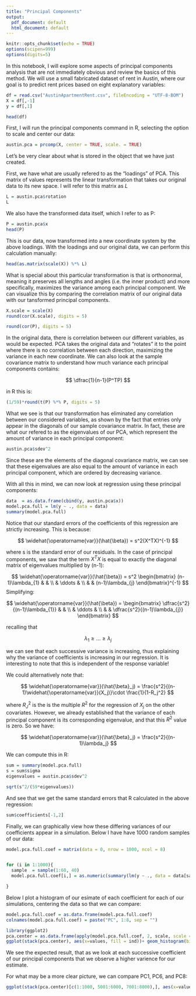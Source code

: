 ```yaml
---
title: "Principal Components"
output:
  pdf_document: default
  html_document: default
---
```


```r
knitr::opts_chunk$set(echo = TRUE)
options(scipen=999)
options(digits=5)
```

In this notebook, I will explore some aspects of principal components analysis that are not immediately obvious and review the basics of this method. We will use a small fabricated dataset of rent in Austin, where our goal is to predict rent prices based on eight explanatory variables:

```r
df = read.csv("AustinApartmentRent.csv", fileEncoding = "UTF-8-BOM")
X = df[,-1]
y = df[,1]
```

```r
head(df)
```

First, I will run the principal components command in R, selecting the option to scale and center our data:

```r
austin.pca = prcomp(X, center = TRUE, scale. = TRUE)
```

Let's be very clear about what is stored in the object that we have just created.

First, we have what are usually refered to as the "loadings" of PCA. This matrix of values represents the linear transformation that takes our original data to its new space. I will refer to this matrix as $L$

```r
L = austin.pca$rotation
L
```

We also have the transformed data itself, which I refer to as P:

```r
P = austin.pca$x
head(P)
```

This is our data, now transformed into a new coordinate system by the above loadings. With the loadings and our original data, we can perform this calculation manually:

```r
head(as.matrix(scale(X)) %*% L)
```

\newpage

What is special about this particular transformation is that is orthonormal, meaning it preserves all lengths and angles (i.e. the inner product) and more specifically, maximizes the variance among each principal component. We can visualize this by comparing the correlation matrix of our original data with our tansformed principal components.

```r
X.scale = scale(X)
round(cor(X.scale), digits = 5)
```

```r
round(cor(P), digits = 5)
```

\newpage

In the original data, there is correlation between our different variables, as would be expected. PCA takes the original data and "rotates" it to the point where there is no correlation between each direction, maximizing the variance in each new coordinate. We can also look at the sample covariance matrix to understand how much variance each principal components contains:

$$
\dfrac{1}{n-1}(P^TP)
$$

in R this is:

```r
(1/59)*round(t(P) %*% P, digits = 5)
```

What we see is that our transformation has eliminated any correlation between our considered variables, as shown by the fact that entries only appear in the diagonals of our sample covariance matrix. In fact, these are what our refered to as the eigenvalues of our PCA, which represent the amount of variance in each principal component:

```r
austin.pca$sdev^2
```

Since these are the elements of the diagonal covariance matrix, we can see that these eigenvalues are also equal to the amount of variance in each principal component, which are ordered by decreasing variance.

\newpage

With all this in mind, we can now look at regression using these principal components:

```r
data  = as.data.frame(cbind(y, austin.pca$x))
model.pca.full = lm(y ~ ., data = data)
summary(model.pca.full)
```

\newpage

Notice that our standard errors of the coefficients of this regression are strictly increasing. This is because:

$$
\widehat{\operatorname{var}}(\hat{\beta}) = s^2(X^TX)^{-1}
$$

where s is the standard error of our residuals. In the case of principal components, we saw that the term $X^TX$ is equal to exactly the diagonal matrix of eigenvalues multiplied by (n-1):

$$
\widehat{\operatorname{var}}(\hat{\beta}) = s^2
  \begin{bmatrix}
    (n-1)\lambda_{1} & & \\
    & \ddots & \\
    & & (n-1)\lambda_{j}
  \end{bmatrix}^{-1}
$$
Simplifying:

$$
\widehat{\operatorname{var}}(\hat{\beta}) =
  \begin{bmatrix}
    \dfrac{s^2}{(n-1)\lambda_{1}} & & \\
    & \ddots & \\
    & & \dfrac{s^2}{(n-1)\lambda_{j}}
  \end{bmatrix}
$$

recalling that 

$$
\lambda_1 \geq \dots \geq \lambda_j
$$

we can see that each successive variance is increasing, thus explaining why the variance of coefficients is increasing in our regression. It is interesting to note that this is independent of the response variable! 

We could alternatively note that:

$$
\widehat{\operatorname{var}}(\hat{\beta}_j) = \frac{s^2}{(n-1)\widehat{\operatorname{var}}(X_j)}\cdot \frac{1}{1-R_j^2}
$$

where $R_J^2$ is the is the multiple $R^2$ for the regression of $X_j$ on the other covariates. However, we already established that the variance of each principal component is its corresponding eigenvalue, and that this $R^2$ value is zero. So we have: 

$$
\widehat{\operatorname{var}}(\hat{\beta}_j) = \frac{s^2}{(n-1)\lambda_j}
$$

\newpage

We can compute this in R:

```r
sum = summary(model.pca.full)
s = sum$sigma
eigenvalues = austin.pca$sdev^2
```


```r
sqrt(s^2/(59*eigenvalues))
```

And see that we get the same standard errors that R calculated in the above regression:

```r
sum$coefficients[-1,2]
```

\newpage

Finally, we can graphically view how these differing variances of our coefficients appear in a simulation. Below I have have 1000 random samples of our data:


```r
model.pca.full.coef = matrix(data = 0, nrow = 1000, ncol = 8)


for (i in 1:1000){
  sample  = sample(1:60, 40)
  model.pca.full.coef[i,] = as.numeric(summary(lm(y ~ ., data = data[sample,]))$coefficients[-1,1])

}
```

Below I plot a histogram of our esimate of each coefficient for each of our simulations, centering the data so that we can compare:

```r
model.pca.full.coef = as.data.frame(model.pca.full.coef)
colnames(model.pca.full.coef) = paste("PC", 1:8, sep = "")

library(ggplot2)
pca.center = as.data.frame(apply(model.pca.full.coef, 2, scale, scale = FALSE, center = TRUE))
ggplot(stack(pca.center), aes(x=values, fill = ind))+ geom_histogram(binwidth = 2, color = "black")
```

We see the expected result, that as we look at each successive coefficient of our principal components that we observe a higher varience for our estimate.

\newpage

For what may be a more clear picture, we can compare PC1, PC6, and PC8:

```r
ggplot(stack(pca.center)[c(1:1000, 5001:6000, 7001:8000),], aes(x=values, fill = ind))+ geom_histogram(binwidth = 2, color = "black")
```


